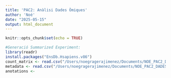 ```yaml
---
title: 'PAC2: Anàlisi Dades Òmiques'
author: 'Noé'
date: "2025-05-15"
output: html_document
---
```


```r
knitr::opts_chunk$set(echo = TRUE)
```

```r
#Generació Summarized Experiment:
library(readr)
install.packages("EnsDb.Hsapiens.v86")
count_matrix <- read.csv("/Users/noegragerajimenez/Documents/NOE_PAC2_DADESOMIQUES/GSE161731_counts.csv")
metadata <- read.csv("/Users/noegragerajimenez/Documents/NOE_PAC2_DADESOMIQUES/GSE161731_counts_key.csv")
anotations <- 
```

